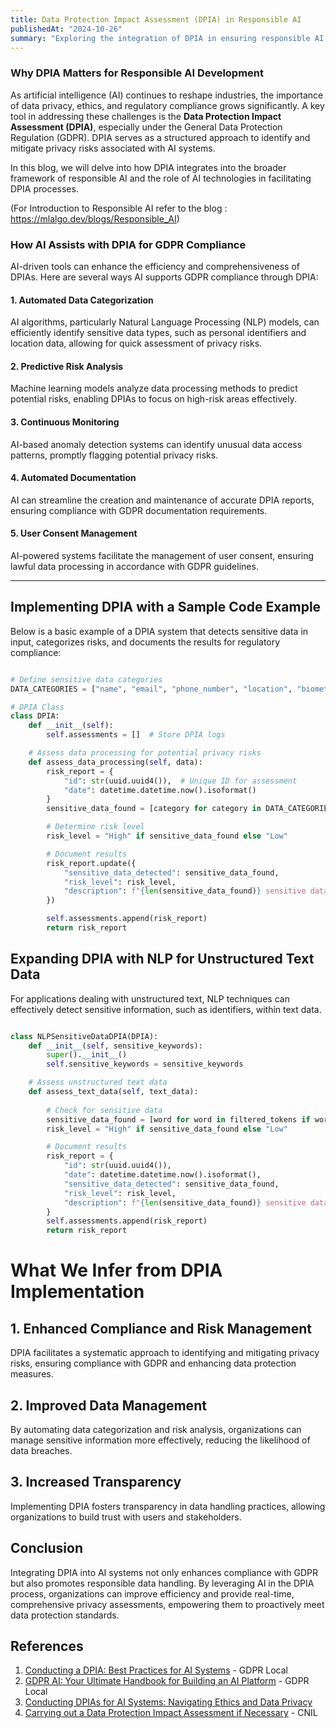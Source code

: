 ```yaml
---
title: Data Protection Impact Assessment (DPIA) in Responsible AI
publishedAt: "2024-10-26"
summary: "Exploring the integration of DPIA in ensuring responsible AI development and compliance with data protection regulations."
---
```


### Why DPIA Matters for Responsible AI Development

As artificial intelligence (AI) continues to reshape industries, the importance of data privacy, ethics, and regulatory compliance grows significantly. A key tool in addressing these challenges is the **Data Protection Impact Assessment (DPIA)**, especially under the General Data Protection Regulation (GDPR). DPIA serves as a structured approach to identify and mitigate privacy risks associated with AI systems.

In this blog, we will delve into how DPIA integrates into the broader framework of responsible AI and the role of AI technologies in facilitating DPIA processes.

(For Introduction to Responsible AI refer to the blog : https://mlalgo.dev/blogs/Responsible_AI) 

### How AI Assists with DPIA for GDPR Compliance

AI-driven tools can enhance the efficiency and comprehensiveness of DPIAs. Here are several ways AI supports GDPR compliance through DPIA:

#### 1. Automated Data Categorization
AI algorithms, particularly Natural Language Processing (NLP) models, can efficiently identify sensitive data types, such as personal identifiers and location data, allowing for quick assessment of privacy risks.

#### 2. Predictive Risk Analysis
Machine learning models analyze data processing methods to predict potential risks, enabling DPIAs to focus on high-risk areas effectively.

#### 3. Continuous Monitoring
AI-based anomaly detection systems can identify unusual data access patterns, promptly flagging potential privacy risks.

#### 4. Automated Documentation
AI can streamline the creation and maintenance of accurate DPIA reports, ensuring compliance with GDPR documentation requirements.

#### 5. User Consent Management
AI-powered systems facilitate the management of user consent, ensuring lawful data processing in accordance with GDPR guidelines.

---

## Implementing DPIA with a Sample Code Example

Below is a basic example of a DPIA system that detects sensitive data in input, categorizes risks, and documents the results for regulatory compliance:

```python

# Define sensitive data categories
DATA_CATEGORIES = ["name", "email", "phone_number", "location", "biometric_data"]

# DPIA Class
class DPIA:
    def __init__(self):
        self.assessments = []  # Store DPIA logs

    # Assess data processing for potential privacy risks
    def assess_data_processing(self, data):
        risk_report = {
            "id": str(uuid.uuid4()),  # Unique ID for assessment
            "date": datetime.datetime.now().isoformat()
        }
        sensitive_data_found = [category for category in DATA_CATEGORIES if category in data]

        # Determine risk level
        risk_level = "High" if sensitive_data_found else "Low"

        # Document results
        risk_report.update({
            "sensitive_data_detected": sensitive_data_found,
            "risk_level": risk_level,
            "description": f"{len(sensitive_data_found)} sensitive data categories detected."
        })

        self.assessments.append(risk_report)
        return risk_report

```
## Expanding DPIA with NLP for Unstructured Text Data

For applications dealing with unstructured text, NLP techniques can effectively detect sensitive information, such as identifiers, within text data.

```python

class NLPSensitiveDataDPIA(DPIA):
    def __init__(self, sensitive_keywords):
        super().__init__()
        self.sensitive_keywords = sensitive_keywords

    # Assess unstructured text data
    def assess_text_data(self, text_data):
        
        # Check for sensitive data
        sensitive_data_found = [word for word in filtered_tokens if word.lower() in self.sensitive_keywords]
        risk_level = "High" if sensitive_data_found else "Low"

        # Document results
        risk_report = {
            "id": str(uuid.uuid4()),
            "date": datetime.datetime.now().isoformat(),
            "sensitive_data_detected": sensitive_data_found,
            "risk_level": risk_level,
            "description": f"{len(sensitive_data_found)} sensitive data items detected in text."
        }
        self.assessments.append(risk_report)
        return risk_report
```
# What We Infer from DPIA Implementation

## 1. Enhanced Compliance and Risk Management
DPIA facilitates a systematic approach to identifying and mitigating privacy risks, ensuring compliance with GDPR and enhancing data protection measures.

## 2. Improved Data Management
By automating data categorization and risk analysis, organizations can manage sensitive information more effectively, reducing the likelihood of data breaches.

## 3. Increased Transparency
Implementing DPIA fosters transparency in data handling practices, allowing organizations to build trust with users and stakeholders.

## Conclusion
Integrating DPIA into AI systems not only enhances compliance with GDPR but also promotes responsible data handling. By leveraging AI in the DPIA process, organizations can improve efficiency and provide real-time, comprehensive privacy assessments, empowering them to proactively meet data protection standards.

## References

1. [Conducting a DPIA: Best Practices for AI Systems](https://gdpr.local/1) - GDPR Local
2. [GDPR AI: Your Ultimate Handbook for Building an AI Platform](https://gdpr.local/2) - GDPR Local
3. [Conducting DPIAs for AI Systems: Navigating Ethics and Data Privacy](https://example.com/3)
4. [Carrying out a Data Protection Impact Assessment if Necessary](https://cnil.fr) - CNIL

